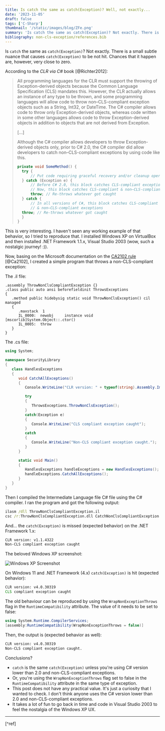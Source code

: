 ```yaml
---
title: Is catch the same as catch(Exception)? Well, not exactly...
date: '2023-11-05'
draft: false
tags: ['C-Sharp']
thumbnail: '/static/images/blog/ZFe.png'
summary: 'Is catch the same as catch(Exception)? Not exactly. There is a small subtle nuance that causes catch(Exception) to be not hit.'
bibliography: non-cls-exception/references.bib
---
```


Is `catch` the same as `catch(Exception)`? Not exactly. There is a small subtle nuance that causes `catch(Exception)` to be not hit. Chances that it happen are, however,  very close to zero.

According to the *CLR via C#* book [@Richter2012]:

> All programming languages for the CLR must support the throwing of Exception-derived objects because the Common Language Specification (CLS) mandates this. However, the CLR actually allows an instance of any type to be thrown, and some programming languages will allow code to throw non–CLS-compliant exception objects such as a String, Int32, or DateTime. The C# compiler allows code to throw only Exception-derived objects, whereas code written in some other languages allows code to throw Exception-derived objects in addition to objects that are not derived from Exception.
>
> [...]
>
> Although the C# compiler allows developers to throw Exception-derived objects only, prior
to C# 2.0, the C# compiler did allow developers to catch non–CLS-compliant exceptions by using code like this.
> ```csharp
> private void SomeMethod() {
>   try {
>       // Put code requiring graceful recovery and/or cleanup operations here...
>   } catch (Exception e) {
>       // Before C# 2.0, this block catches CLS-compliant exceptions only
>       // Now, this block catches CLS-compliant & non–CLS-compliant exceptions
>       throw; // Re-throws whatever got caught
>   } catch {
>       // In all versions of C#, this block catches CLS-compliant
>       // & non–CLS-compliant exceptions
>   throw; // Re-throws whatever got caught
>   }
> }
> ```

This is very interesting. I haven't seen any working example of that behavior, so I tried to reproduce that. I installed Windows XP on VirtualBox and then installed .NET Framework 1.1.x, Visual Studio 2003 (wow, such a nostalgic journey! :)).

Now, basing on the Microsoft documentation on the [CA2102 rule](https://learn.microsoft.com/en-us/visualstudio/code-quality/ca2102) [@Ca2102], I created a simple program that throws a non-CLS-compliant exception:

The .il file:

```
.assembly ThrowNonClsCompliantException {}
.class public auto ansi beforefieldinit ThrowsExceptions
{
   .method public hidebysig static void ThrowNonClsException() cil managed
   {
      .maxstack  1
      IL_0000:  newobj     instance void [mscorlib]System.Object::.ctor()
      IL_0005:  throw
   }
}
```

The .cs file:

```csharp
using System;

namespace SecurityLibrary
{
   class HandlesExceptions
   {
      void CatchAllExceptions()
      {
         Console.WriteLine("CLR version: " + typeof(string).Assembly.ImageRuntimeVersion);

         try
         {
            ThrowsExceptions.ThrowNonClsException();
         }
         catch(Exception e)
         {
            Console.WriteLine("CLS compliant exception caught");
         }
         catch
         {
            Console.WriteLine("Non-CLS compliant exception caught.");
         }
      }

      static void Main()
      {
         HandlesExceptions handleExceptions = new HandlesExceptions();
         handleExceptions.CatchAllExceptions();
      }
   }
}
```

Then I compiled the Intermediate Language file C# file using the C# compiler. I ran the program and got the following output:

```cmd
ilasm /dll ThrowNonClsCompliantException.il
csc /r:ThrowNonClsCompliantException.dll CatchNonClsCompliantException.cs
```

And... the `catch(Exception)` is missed (expected behavior) on the .NET Framework 1.x:

```cmd
CLR version: v1.1.4322
Non-CLS compliant exception caught
```

The beloved Windows XP screenshot:

![Windows XP Screenshot](/static/images/blog/ZFe.png)

On Windows 11 and .NET Framework (4.x) `catch(Exception)` is hit (expected behavior):

```cmd
CLR version: v4.0.30319
CLS compliant exception caught
```

The old behaviour can be reproduced by using the `WrapNonExceptionThrows` flag in the `RuntimeCompatibility` attribute. The value of it needs to be set to false:

```csharp
using System.Runtime.CompilerServices;
[assembly:RuntimeCompatibility(WrapNonExceptionThrows = false)]
```

Then, the output is (expected behavior as well):

```cmd
CLR version: v4.0.30319
Non-CLS compliant exception caught.
```

Conclusions?

- `catch` is the same `catch(Exception)` unless you're using C# version lower than 2.0 and non-CLS-compliant exceptions.
- Or, you're using the `WrapNonExceptionThrows` flag set to false in the `RuntimeCompatibility` attribute in the same type of exception.
- This post does not have any practical value. It's just a curiosity that I wanted to check. I don't think anyone uses the C# version lower than 2.0 and non-CLS-compliant exceptions.
- It takes a lot of fun to go back in time and code in Visual Studio 2003 to feel the nostalgia of the Windows XP UX.

---
[^ref]
